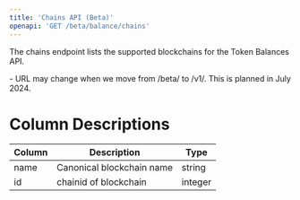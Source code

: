 ```yaml
---
title: 'Chains API (Beta)'
openapi: 'GET /beta/balance/chains'
---
```


The chains endpoint lists the supported blockchains for the Token Balances API.

<Note>
  - URL may change when we move from /beta/ to /v1/. This is planned in July 2024.
</Note>

# Column Descriptions

| Column                    | Description                                 | Type                |
|---------------------------|---------------------------------------------|---------------------|
| name                      | Canonical blockchain name                   | string              |
| id                        | chainid of blockchain                            | integer             |
